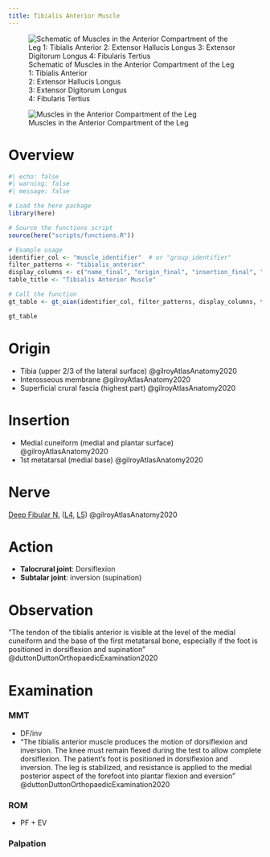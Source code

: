 ```yaml
---
title: Tibialis Anterior Muscle
---
```


:::{layout-ncol="3"}

![Schematic of Muscles in the Anterior Compartment of the Leg</br> 1: Tibialis Anterior </br> 2: Extensor Hallucis Longus </br> 3: Extensor Digitorum Longus </br> 4: Fibularis Tertius](/The Archive/Anatomy/Skeletal Muscles/Lower limb muscles/Knee and Lower Leg/Anterior compartment/images/gilroyatlas fig32.22a anterior compartment of leg schematic.png)


![Muscles in the Anterior Compartment of the Leg](/The Archive/Anatomy/Skeletal Muscles/Lower limb muscles/Knee and Lower Leg/Anterior compartment/images/gilroyatlas fig32.22b anterior compartment of leg.png)


:::


# Overview

```r
#| echo: false
#| warning: false
#| message: false

# Load the here package
library(here)

# Source the functions script
source(here("scripts/functions.R"))

# Example usage
identifier_col <- "muscle_identifier"  # or "group_identifier"
filter_patterns <- "tibialis_anterior"
display_columns <- c("name_final", "origin_final", "insertion_final", "innervation_final", "action_final")
table_title <- "Tibialis Anterior Muscle"

# Call the function
gt_table <- gt_oian(identifier_col, filter_patterns, display_columns, table_title)

gt_table
```

# Origin {#origin}

- Tibia (upper 2/3 of the lateral surface) @gilroyAtlasAnatomy2020
- Interosseous membrane @gilroyAtlasAnatomy2020
- Superficial crural fascia (highest part) @gilroyAtlasAnatomy2020

# Insertion {#insertion}

- Medial cuneiform (medial and plantar surface) @gilroyAtlasAnatomy2020
- 1st metatarsal (medial base) @gilroyAtlasAnatomy2020

# Nerve
[Deep Fibular N.]({{< var ref-deep-fibular-nerve.path >}}) ([L4]({{< var ref-nerve-root.l4 >}}), [L5]({{< var ref-nerve-root.l5 >}})) @gilroyAtlasAnatomy2020

# Action {#action}

- **Talocrural joint**: Dorsiflexion
- **Subtalar joint**: inversion (supination)


# Observation

"The tendon of the tibialis anterior is visible at the level of the medial cuneiform and the base of the first metatarsal bone, especially if the foot is positioned in dorsiflexion and supination" @duttonDuttonOrthopaedicExamination2020 

# Examination

:::{layout-ncol="3"}
### MMT

- DF/inv
- "The tibialis anterior muscle produces the motion of dorsiflexion and inversion. The knee must remain flexed during the test to allow complete dorsiflexion. The patient’s foot is positioned in dorsiflexion and inversion. The leg is stabilized, and resistance is applied to the medial posterior aspect of the forefoot into plantar flexion and eversion" @duttonDuttonOrthopaedicExamination2020 

### ROM

- PF + EV

### Palpation


:::